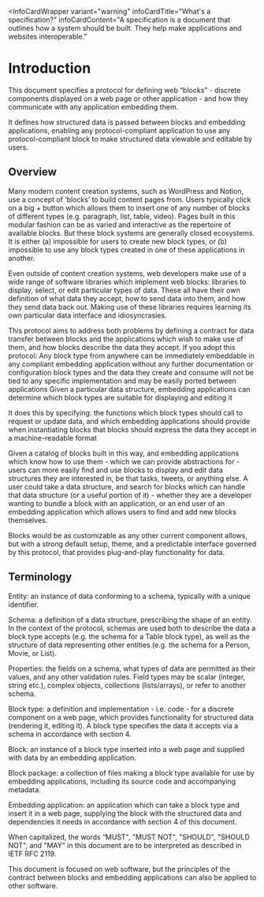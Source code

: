 <InfoCardWrapper
  variant="warning"
  infoCardTitle="What's a specification?"
  infoCardContent="A specification is a document that outlines how a system should be built. They help make applications and websites interoperable."
>

# Introduction

This document specifies a protocol for defining web “blocks” - discrete components displayed on a web page or other application - and how they communicate with any application embedding them.

It defines how structured data is passed between blocks and embedding applications, enabling any protocol-compliant application to use any protocol-compliant block to make structured data viewable and editable by users.

</InfoCardWrapper>

## Overview

<InfoCard
  variant="info"
  title="A quick note"
  content="This section is narrative and guidance which will form part of explanatory material rather than the specification itself. It is included in this preliminary document to aid the reader in understanding the full context, but will be published outside the spec in its final form."
/>

Many modern content creation systems, such as WordPress and Notion, use a concept of ‘blocks’ to build content pages from. Users typically click on a big + button which allows them to insert one of any number of blocks of different types (e.g. paragraph, list, table, video). Pages built in this modular fashion can be as varied and interactive as the repertoire of available blocks. But these block systems are generally closed ecosystems. It is either (a) impossible for users to create new block types, or (b) impossible to use any block types created in one of these applications in another.

Even outside of content creation systems, web developers make use of a wide range of software libraries which implement web blocks: libraries to display, select, or edit particular types of data. These all have their own definition of what data they accept, how to send data into them, and how they send data back out. Making use of these libraries requires learning its own particular data interface and idiosyncrasies.

This protocol aims to address both problems by defining a contract for data transfer between blocks and the applications which wish to make use of them, and how blocks describe the data they accept. If you adopt this protocol:
Any block type from anywhere can be immediately embeddable in any compliant embedding application without any further documentation or configuration
block types and the data they create and consume will not be tied to any specific implementation and may be easily ported between applications
Given a particular data structure, embedding applications can determine which block types are suitable for displaying and editing it

It does this by specifying:
the functions which block types should call to request or update data, and which embedding applications should provide when instantiating blocks
that blocks should express the data they accept in a machine-readable format

Given a catalog of blocks built in this way, and embedding applications which know how to use them - which we can provide abstractions for - users can more easily find and use blocks to display and edit data structures they are interested in, be that tasks, tweets, or anything else. A user could take a data structure, and search for blocks which can handle that data structure (or a useful portion of it) - whether they are a developer wanting to bundle a block with an application, or an end user of an embedding application which allows users to find and add new blocks themselves.

Blocks would be as customizable as any other current component allows, but with a strong default setup, theme, and a predictable interface governed by this protocol, that provides plug-and-play functionality for data.

## Terminology

Entity: an instance of data conforming to a schema, typically with a unique identifier.

Schema: a definition of a data structure, prescribing the shape of an entity. In the context of the protocol, schemas are used both to describe the data a block type accepts (e.g. the schema for a Table block type), as well as the structure of data representing other entities (e.g. the schema for a Person, Movie, or List).

Properties: the fields on a schema, what types of data are permitted as their values, and any other validation rules. Field types may be scalar (integer, string etc.), complex objects, collections (lists/arrays), or refer to another schema.

Block type: a definition and implementation - i.e. code - for a discrete component on a web page, which provides functionality for structured data (rendering it, editing it). A block type specifies the data it accepts via a schema in accordance with section 4.

Block: an instance of a block type inserted into a web page and supplied with data by an embedding application.

Block package: a collection of files making a block type available for use by embedding applications, including its source code and accompanying metadata.

Embedding application: an application which can take a block type and insert it in a web page, supplying the block with the structured data and dependencies it needs in accordance with section 4 of this document.

When capitalized, the words “MUST", "MUST NOT", "SHOULD", "SHOULD NOT", and "MAY" in this document are to be interpreted as described in IETF RFC 2119.

This document is focused on web software, but the principles of the contract between blocks and embedding applications can also be applied to other software.
